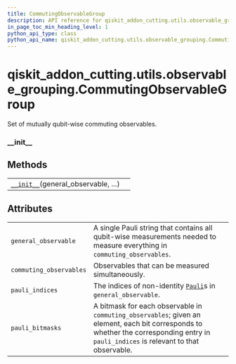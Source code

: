 ```yaml
---
title: CommutingObservableGroup
description: API reference for qiskit_addon_cutting.utils.observable_grouping.CommutingObservableGroup
in_page_toc_min_heading_level: 1
python_api_type: class
python_api_name: qiskit_addon_cutting.utils.observable_grouping.CommutingObservableGroup
---
```


<span id="qiskit-addon-cutting-utils-observable-grouping-commutingobservablegroup" />

# qiskit\_addon\_cutting.utils.observable\_grouping.CommutingObservableGroup

<Class id="qiskit_addon_cutting.utils.observable_grouping.CommutingObservableGroup" isDedicatedPage={true} github="https://github.com/Qiskit/qiskit-addon-cutting/tree/stable/0.9/qiskit_addon_cutting/utils/observable_grouping.py" signature="CommutingObservableGroup(general_observable, commuting_observables)" modifiers="class">
  Set of mutually qubit-wise commuting observables.

  ### \_\_init\_\_

  <Function id="qiskit_addon_cutting.utils.observable_grouping.CommutingObservableGroup.__init__" signature="__init__(general_observable, commuting_observables)" />

  ## Methods

  |                                                                                                                                                                                                              |   |
  | ------------------------------------------------------------------------------------------------------------------------------------------------------------------------------------------------------------ | - |
  | [`__init__`](#qiskit_addon_cutting.utils.observable_grouping.CommutingObservableGroup.__init__ "qiskit_addon_cutting.utils.observable_grouping.CommutingObservableGroup.__init__")(general\_observable, ...) |   |

  ## Attributes

  |                         |                                                                                                                                                                                        |
  | ----------------------- | -------------------------------------------------------------------------------------------------------------------------------------------------------------------------------------- |
  | `general_observable`    | A single Pauli string that contains all qubit-wise measurements needed to measure everything in `commuting_observables`.                                                               |
  | `commuting_observables` | Observables that can be measured simultaneously.                                                                                                                                       |
  | `pauli_indices`         | The indices of non-identity [`Pauli`](/api/qiskit/qiskit.quantum_info.Pauli "(in Qiskit v1.2)")s in `general_observable`.                                                              |
  | `pauli_bitmasks`        | A bitmask for each observable in `commuting_observables`; given an element, each bit corresponds to whether the corresponding entry in `pauli_indices` is relevant to that observable. |
</Class>

